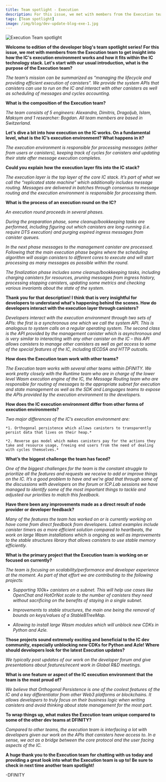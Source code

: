 ```yaml
---
title: Team spotlight - Execution
description: For this issue, we met with members from the Execution team to get insight into how the IC's execution environment works and how it fits within the IC technology stack.
tags: [Team spotlight]
image: /img/blog/dev-update-blog-exe-1.jpg
---
```


![Execution Team spotlight](../../static/img/blog/dev-update-blog-exe-1.jpg)

**Welcome to edition of the developer blog's team spotlight series! For this issue, we met with members from the Execution team to get insight into how the IC's execution environment works and how it fits within the IC technology stack. Let's start with our usual introduction, what is the purpose of the Execution team?**
          
*The team’s mission can be summarized as “managing the lifecycle and providing efficient execution of canisters”. We provide the system APIs that canisters can use to run on the IC and interact with other canisters as well as scheduling of messages and cycles accounting.*

**What is the composition of the Execution team?**
 
*The team consists of 5 engineers: Alexandra, Dimitris, Dragoljub, Islam, Maksym and 1 researcher: Bogdan. All team members are based in Switzerland.*

**Let's dive a bit into how execution on the IC works. On a fundamental level, what is the IC’s execution environment? What happens in it?**

*The execution environment is responsible for processing messages (either from users or canisters), keeping track of cycles for canisters and updating their state after message execution completes.*            

**Could you explain how the execution layer fits into the IC stack?**

*The execution layer is the top layer of the core IC stack. It’s part of what we call the “replicated state machine” which additionally includes message routing. Messages are delivered in batches through consensus to message routing and the execution environment is responsible for processing them.*


**What is the process of an execution round on the IC?**

*An execution round proceeds in several phases.*

*During the preparation phase, some cleanup/bookkeeping tasks are performed, including figuring out which canisters are long-running (i.e. require DTS execution) and purging expired ingress messages from canister queues.*

*In the next phase messages to the management canister are processed. Following that the main execution phase begins where the scheduling algorithm will assign canisters to different cores to execute and will start processing as many messages as possible within the round.*

*The finalization phase includes some cleanup/bookkeeping tasks, including charging canisters for resources, pruning messages from ingress history, processing stopping canisters, updating some metrics and checking various invariants about the state of the system.*

**Thank you for that description! I think that is very insightful for developers to understand what's happening behind the scenes. How do developers interact with the execution layer through canisters?**

*Developers interact with the execution environment through two sets of APIs: the first is a synchronous one which we call the system API. This is analogous to system calls on a regular operating system. The second class is the API provided by the management canister which is asynchronous and is very similar to interacting with any other canister on the IC – this API allows canisters to manage other canisters as well as get access to some of the special features of the IC, including tECDSA and HTTP outcalls.*

**How does the Execution team work with other teams?**

*The Execution team works with several other teams within DFINITY. We work pretty closely with the Runtime team who are in charge of the lower level Wasm execution engine of the IC, the Message Routing team who are responsible for routing of messages to the appropriate subnet for execution and state management as well as the SDK and Languages teams to expose the APIs provided by the execution environment to the developers.*

**How does the IC execution environment differ from other forms of execution environments?**

*Two major differences of the IC’s execution environment are:*
    
    *1. Orthogonal persistence which allows canisters to transparently persist data that lives on their heap.*

    *2. Reverse gas model which makes canisters pay for the actions they take and resource usage, freeing end users from the need of dealing with cycles themselves.*

**What’s the biggest challenge the team has faced?**

*One of the biggest challenges for the team is the constant struggle to prioritize all the features and requests we receive to add or improve things on the IC. It’s a good problem to have and we’re glad that through some of the discussions with developers on the forum or ICP.Lab sessions we have managed to identify some of the most important things to tackle and adjusted our priorities to match this feedback.*

**Have there been any improvements made as a direct result of node provider or developer feedback?**
       
*Many of the features the team has worked on or is currently working on have come from direct feedback from developers. Latest examples include canister timers as a more efficient solution compared to heartbeats, the work on large Wasm installations which is ongoing as well as improvements to the stable structures library that allows canisters to use stable memory efficiently.*

**What is the primary project that the Execution team is working on or focused on currently?**

*The team is focusing on scalability/performance and developer experience at the moment. As part of that effort we are contributing to the following projects:*

- *Supporting 100k+ canisters on a subnet. This will help use cases like OpenChat and HotOrNot scale to the number of canisters they need without sacrificing on the benefits of staying in a single subnet.*

- *Improvements to stable structures, the main one being the removal of bounds on keys/values of a StableBTreeMap.*

- *Allowing to install large Wasm modules which will unblock new CDKs in Python and Azle.*

**Those projects sound extremely exciting and beneficial to the IC dev community, especially unblocking new CDKs for Python and Azle! Where should developers look for the latest Execution updates?**

*We typically post updates of our work on the developer forum and give presentations about features/recent work in Global R&D meetings.*

**What is one feature or aspect of the IC execution environment that the team is the most proud of?**

*We believe that Orthogonal Persistence is one of the coolest features of the IC and a key differentiator from other Web3 platforms or blockchains. It allows developers to truly focus on their business logic when writing canisters and avoid thinking about state management for the most part.*

**To wrap things up, what makes the Execution team unique compared to some of the other dev teams at DFINITY?**

*Compared to other teams, the execution team is interfacing a lot with developers given our work on the APIs that canisters have access to. In a sense, we act as a bridge between the core protocol and the user facing aspects of the IC.*

**A huge thank you to the Execution team for chatting with us today and providing a great look into what the Execution team is up to! Be sure to check in next time another team spotlight!**

-DFINITY
